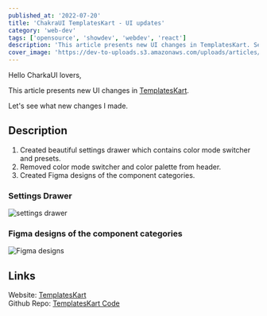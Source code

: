 ```yaml
---
published_at: '2022-07-20'
title: 'ChakraUI TemplatesKart - UI updates'
category: 'web-dev'
tags: ['opensource', 'showdev', 'webdev', 'react']
description: 'This article presents new UI changes in TemplatesKart. See what new changes I made.'
cover_image: 'https://dev-to-uploads.s3.amazonaws.com/uploads/articles/j7gj5kgas9fpjqcormah.png'
---
```


Hello CharkaUI lovers,

This article presents new UI changes in [TemplatesKart](https://templateskart.com).<br />

Let's see what new changes I made.

## Description

1. Created beautiful settings drawer which contains color mode switcher and presets.
2. Removed color mode switcher and color palette from header.
3. Created Figma designs of the component categories.

### Settings Drawer

![settings drawer](https://dev-to-uploads.s3.amazonaws.com/uploads/articles/jjpqyspr08swqrtfyxc6.png)

### Figma designs of the component categories

![Figma designs](https://dev-to-uploads.s3.amazonaws.com/uploads/articles/wpb9g514yw9zy6buu4aw.png)

## Links

Website: [TemplatesKart](https://templateskart.com) <br />
Github Repo: [TemplatesKart Code](https://github.com/MA-Ahmad/templateskart)
